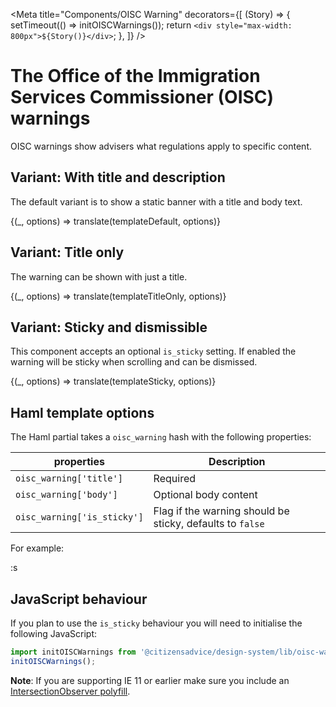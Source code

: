 

<Meta
  title="Components/OISC Warning"
  decorators={[
    (Story) => {
      setTimeout(() => initOISCWarnings());
      return `<div style="max-width: 800px">${Story()}</div>`;
    },
  ]}
/>

# The Office of the Immigration Services Commissioner (OISC) warnings

OISC warnings show advisers what regulations apply to specific content.

## Variant: With title and description

The default variant is to show a static banner with a title and body text.


<Preview>
  <Story
    name="With title and description"
    parameters={{ docs: { source: { code: templateDefault.raw } } }}
  >
    {(_, options) => translate(templateDefault, options)}
  </Story>
</Preview>

## Variant: Title only

The warning can be shown with just a title.


<Preview>
  <Story
    name="Title only"
    parameters={{ docs: { source: { code: templateTitleOnly.raw } } }}
  >
    {(_, options) => translate(templateTitleOnly, options)}
  </Story>
</Preview>

## Variant: Sticky and dismissible

This component accepts an optional `is_sticky` setting. If enabled the warning will be sticky when scrolling and can be dismissed.


<Preview>
  <Story
    name="Sticky"
    inline={false}
    height={'500px'}
    parameters={{ docs: { source: { code: templateSticky.raw } } }}
  >
    {(_, options) => translate(templateSticky, options)}
  </Story>
</Preview>

## Haml template options

The Haml partial takes a `oisc_warning` hash with the following properties:

| properties                  | Description                                               |
| --------------------------- | --------------------------------------------------------- |
| `oisc_warning['title']`     | Required                                                  |
| `oisc_warning['body']`      | Optional body content                                     |
| `oisc_warning['is_sticky']` | Flag if the warning should be sticky, defaults to `false` |

For example:

<Source dark="true" language="haml" code={templateDefault.raw} />
:s

## JavaScript behaviour

If you plan to use the `is_sticky` behaviour you will need to initialise the following JavaScript:

```js
import initOISCWarnings from '@citizensadvice/design-system/lib/oisc-warnings';
initOISCWarnings();
```

**Note**: If you are supporting IE 11 or earlier make sure you include an [IntersectionObserver polyfill](https://github.com/w3c/IntersectionObserver/tree/master/polyfill).
